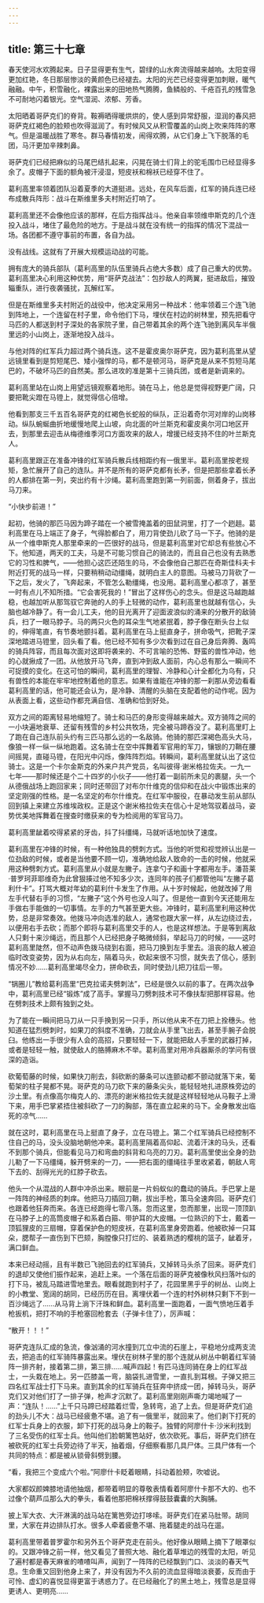 ```yaml
---
---
---
```

title: 第三十七章
---




春天使河水欢腾起来。日子显得更有生气，碧绿的山水奔流得越来越响。太阳变得更加红艳，冬日那层惨淡的黄颜色已经褪去。太阳的光芒已经变得更加刺眼，暖气融融。中午，积雪融化，裸露出来的田地热气腾腾，鱼鳞般的、千疮百孔的残雪急不可耐地闪着银光。空气湿润、浓郁、芳香。

太阳晒着哥萨克们的脊背。鞍褥晒得暖烘烘的，使人感到异常舒服，湿润的春风把哥萨克红褐色的脸颊也吹得滋润了。有时候风又从积雪覆盖的山岗上吹来阵阵的寒气。但是温暖战胜了寒冬。群马春情初发，闹得欢腾，从它们身上飞下脱落的毛团，马汗更加辛辣刺鼻。

哥萨克们已经把麻似的马尾巴结扎起来，闪晃在骑士们背上的驼毛围巾已经显得多余了。皮帽子下面的额角被汗浸湿，短皮袄和棉袄已经穿不住了。

葛利高里率领着团队沿着夏季的大道挺进。远处，在风车后面，红军的骑兵连已经布成散兵阵形：战斗在斯维里多夫村附近打响了。

葛利高里还不会像他应该的那样，在后方指挥战斗。他亲自率领维申斯克的几个连投入战斗，堵住了最危险的地方。于是战斗就在没有统一的指挥的情况下混战一场。各团都不遵守事前的布置，各自为战。

没有战线。这就有了开展大规模运动战的可能。

拥有庞大的骑兵部队（葛利高里的队伍里骑兵占绝大多数）成了自己重大的优势。葛利高里决心利用这种优势，用“哥萨克战法”：包抄敌人的两翼，挺进敌后，摧毁辎重队，进行夜袭骚扰，瓦解红军。

但是在斯维里多夫村附近的战役中，他决定采用另一种战术：他率领着三个连飞驰到阵地上，一个连留在村子里，命令他们下马，埋伏在村边的树林里，预先把看守马匹的人都送到村子深处的各家院子里，自己带着其余的两个连飞驰到离风车半俄里远的小山岗上，逐渐地投入战斗。

与他对阵的红军兵力超过两个骑兵连。这不是霍皮奥尔哥萨克，因为葛利高里从望远镜里看到是剪短尾巴、矮小强悍的马，都不是顿河马，哥萨克是从来不剪短马尾巴的，不破坏马匹的自然美。那么进攻的准是第十三骑兵团，或者是新调来的。

葛利高里站在山岗上用望远镜观察着地形。骑在马上，他总是觉得视野更广阔，只要把靴尖蹬在马镫上，就觉得信心倍增。

他看到那支三千五百名哥萨克的红褐色长蛇般的纵队，正沿着奇尔河对岸的山岗移动。纵队蜿蜒曲折地缓慢地爬上山坡，向北面的叶兰斯克和霍皮奥尔河口地区开去，到那里去迎击从梅德维季河口方面攻来的敌人，增援已经支持不住的叶兰斯克人。

葛利高里跟正在准备冲锋的红军骑兵散兵线相距约有一俄里半。葛利高里按老规矩，急忙展开了自己的连队。并不是所有的哥萨克都有长矛，但是把那些拿着长矛的人都排在第一列，突出约有十沙绳。葛利高里跑到第一列前面，侧着身子，拔出马刀来。

“小快步前进！”

起初，他骑的那匹马因为蹄子踏在一个被雪掩盖着的田鼠洞里，打了一个趔趄。葛利高里在马上端正了身子，气得脸都白了，用刀背使劲儿砍了马一下子。他骑的是从一个维申斯克人那里牵来的一匹很好的战马，但是葛利高里对它却总有些放心不下。他知道，两天的工夫，马是不可能习惯自己的骑法的，而且自己也没有去熟悉它的习性和脾气，——他担心这匹还陌生的马，不会像他自己那匹在奇斯佳科夫卡附近打死的战马一样，只要稍稍动动缰绳，就明白主人的意图。马被马刀背砍了一下之后，发火了，飞奔起来，不管怎么勒缰绳，也没用。葛利高里心都凉了，甚至一时有点儿不知所措。“它会害死我的！”冒出了这样伤心的念头。但是这马越跑越稳，也越加听从那驾驭它奔驰的人的手上轻微的动作，葛利高里也就越有信心，头脑也越冷静了。有一会儿工夫，他的目光离开了迎面波浪似的涌来的分散开的敌骑兵，扫了一眼马脖子。马的两只火色的耳朵生气地紧抿着，脖子像在断头台上似的，伸得笔直，有节奏地颤抖着。葛利高里在马上挺直身子，拼命吸气，把靴子深深地踏进马镫里，回头看了看。他已经不知有多少次看到过在自己身后奔腾、轰鸣的骑兵阵容，而且每次面对这即将袭来的、不可言喻的恐怖、野蛮的兽性冲动，他的心就揪成了一团。从他放开马飞奔，直到冲到敌人面前，内心总有那么一瞬间不可捉摸的变化。在这可怕的瞬间，葛利高里的理智、冷静和心计全都化为乌有，只有兽性的本能在牢牢地控制着他的意志。如果有谁能在冲锋的那一刹那从旁边看看葛利高里的话，他可能还会认为，是冷静、清醒的头脑在支配着他的动作呢。因为从表面上看，这些动作都充满自信、准确和恰到好处。

双方之间的距离轻易地缩短了。骑士和马匹的身形变得越来越大。双方骑阵之间的一小块遍地衰草、还留有残雪的乡村公共牧场，完全被马蹄吞没了。葛利高里盯上了跑在自己连队前头约有三匹马那么远的一名敌骑。他骑的那匹深褐色高头大马，像狼一样一纵一纵地跑着。这名骑士在空中挥舞着军官用的军刀，镶银的刀鞘在腰间摇晃，直碰马镫，在阳光中闪烁，像阵阵烈焰。转瞬间，葛利高里就认出了这位骑士。这是一个卡尔金斯克的外来户共产党员，名叫彼得·谢米格拉佐夫。一九一七年——那时候还是个二十四岁的小伙子——他打着一副前所未见的裹腿，头一个从德俄战场上跑回家来；同时还带回了对布尔什维克的信仰和在战火中锻炼出来的坚定刚强的性格。是一名坚定的布尔什维克。在红军中服役，在暴动发生前从部队回到镇上来建立苏维埃政权。正是这个谢米格拉佐夫在信心十足地驾驭着战马，姿势优美地挥舞着在搜查时缴获来的专为检阅用的军官马刀。

葛利高里龇着咬得紧紧的牙齿，抖了抖缰绳，马就听话地加快了速度。

葛利高里在冲锋的时候，有一种他独具的劈刺方式。当他的听觉和视觉辨认出是一位劲敌的时候，或者是当他要不顾一切，准确地给敌人致命的一击的时候，他就采用这种劈刺方式。葛利高里从小就是左撇子。连拿勺子和画十字都用左手。潘苔莱·普罗珂菲耶维奇为此曾狠揍过他不知多少次，连同年的孩子们都管他叫“左撇子葛利什卡”。打骂大概对年幼的葛利什卡发生了作用。从十岁时候起，他就改掉了用左手代替右手的习惯，“左撇子”这个外号也没人叫了。但是他一直到今天还能用左手做右手能做的一切事情。左手的力气甚至更大些。冲锋时，葛利高里利用这种优势，总是非常奏效。他拨马冲向选准的敌人，通常也跟大家一样，从左边绕过去，以便用右手去砍；而那个即将与葛利高里交手的人，也是这样想法。于是等到离敌人只剩十来沙绳远，而且那个人已经把身子略微倾斜，举起马刀的时候，——这时葛利高里陡然，但不动声色拨马绕到右面，把马刀换到左手里去。沮丧的敌人被迫临时改变姿势，因为从右向左，隔着马头，砍起来很不习惯，就失去了信心，感到情况不妙……葛利高里竭尽全力，拼命砍去，同时使劲儿把刀往后一带。

“锅圈儿”教给葛利高里“巴克拉诺夫劈刺法”，已经是很久以前的事了。在两次战争中，葛利高里已经“锻炼”成了高手。掌握马刀劈刺技术可不像扶犁把那样容易。他在劈刺技术上颇有独到之处。

为了能在一瞬间把马刀从一只手换到另一只手，所以他从来不在刀把上拴穗头。他知道在猛烈劈刺时，如果刀的斜度不准确，刀就会从手里飞出去，甚至手腕子会脱臼。他练出一手很少有人会的高招，只要轻轻一下，就能把敌人手里的武器打掉，或者是轻轻一触，就使敌人的胳膊麻木不举。葛利高里对用冷兵器厮杀的学问有很深的造诣。

砍葡萄藤的时候，如果快刀削去，斜砍断的藤条可以连颤动都不颤动就落下来，葡萄架的柱子晃都不晃。哥萨克的马刀砍下来的藤条尖头，能轻轻地扎进原株旁边的沙土里。有点像高尔梅克人的、漂亮的谢米格拉佐夫就是这样轻轻地从马鞍子上滑下来，用手巴掌紧捂住被斜砍了一刀的胸部，落在直立起来的马下。全身散发出临死的凉气……

就在这时，葛利高里在马上挺直了身子，立在马镫上。第二个红军骑兵已经控制不住自己的马，没头没脑地朝他冲来。葛利高里隔着高仰起、流着汗沫的马头，还看不到那个骑兵，但能看见马刀和弯曲的斜背和乌亮的刀刃。葛利高里使出全身的劲儿勒了一下马缰绳，躲开劈来的一刀，——把右面的缰绳往手里收紧着，朝敌人弯下去的、刮得光光的红脖子砍去。

他头一个从混战的人群中冲杀出来。眼前是一片蚂蚁似的蠢动的骑兵。手巴掌上是一阵阵的神经质的刺痒。他把马刀插回刀鞘，拔出手枪，策马全速奔回。哥萨克们也跟着他狂奔而来。各连已经跑得七零八落。忽而这里，忽而那里，出现一顶顶趴在马脖子上的高筒皮帽子和系着白箍、带护耳的大皮帽。一位熟识的下士，戴着一顶狐狸皮的三扇帽，穿着保护色的短皮袄，在葛利高里身旁跑着。他被砍掉一只耳朵，腮帮子一直伤到下巴颏，胸膛像只打烂的、装着熟透的樱桃的篮子，龇着牙，满口鲜血。

本来已经动摇，且有半数已飞驰回去的红军骑兵，又掉转马头杀了回来。哥萨克们的退却又使他们振作起来，追赶上来。一个落在后面的哥萨克被像秋风扫落叶似的打下马，被乱马踏进雪地里去。眼看就跑到村子了，花园里黑乎乎的树丛、山岗上的小教堂、宽阔的胡同，已经历历在目。离埋伏着一个连的村外树林只剩下不到一百沙绳远了……从马背上淌下汗珠和鲜血。葛利高里一面跑着，一面气愤地压着手枪扳机，把打不响的手枪塞回枪套去（子弹卡住了），厉声喊：

“散开！！！”

哥萨克连队汇成的急流，像汹涌的河水撞到兀立中流的石崖上，平稳地分成两支流去，把追击的红军骑阵暴露出来。埋伏在树林子里的那个连就从树丛中朝着红军骑阵一排齐射，接着第二排，第三排……喊声四起！有匹马连同骑在身上的红军战士，一头栽在地上。另一匹膝盖一弯，脑袋扎进雪里，一直扎到耳根。子弹又把三四名红军战士打下马来。直到其余的红军骑兵在狂奔中挤成一团，掉转马头，哥萨克们又对他们打了一排子弹，枪声才沉默了。葛利高里刚刚声嘶力竭地喊了一声：“连队！……”上千只马蹄已经踏着烂雪，急转弯，追了上去。但是哥萨克们追的劲头儿不大：战马已经疲惫不堪。追了有一俄里半，就回来了。他们剥下打死的红军士兵身上的衣服，卸下打死的战马身上的鞍子。独臂的阿廖什卡·沙米利找到了三名受伤的红军士兵。他叫他们脸朝篱笆站好，依次砍死。事后，哥萨克们挤在被砍死的红军士兵旁边待了半天，抽着烟，仔细察看那几具尸体。三具尸体有一个共同的特点：都是被从锁骨斜劈到腰。

“看，我把三个变成六个啦。”阿廖什卡眨着眼睛，抖动着脸颊，吹嘘说。

大家都奴颜婢膝地请他抽烟，都带着明显的尊敬表情看着阿廖什卡那不大的、也不过像个葫芦瓜那么大的拳头，看着他那把棉袄撑得鼓鼓囊囊的大胸脯。

披上军大衣、大汗淋漓的战马站在篱笆旁边打哆嗦。哥萨克们在紧马肚带。胡同里，大家在井边排队打水。很多人牵着疲惫不堪、拖着腿走的战马在遛。

葛利高里带着普罗霍尔和另外五个哥萨克走在前头。他好像从眼睛上摘下了眼罩似的。又跟冲锋之前一样，他又看见了普照大地、融化着草堆边的残雪的太阳，听见了遍村都是春天麻雀的喳喳叫声，闻到了一阵阵的已经飘到门口、淡淡的春天气息。生命重又回到他身上来了，并没有因为不久前的流血显得暗淡衰萎，反而由于可怜、虚幻的喜悦显得更富于诱惑力了。在已经融化了的黑土地上，残雪总是显得更诱人、更明亮……